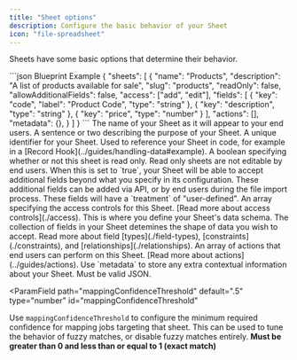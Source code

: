 ```yaml
---
title: "Sheet options"
description: Configure the basic behavior of your Sheet
icon: "file-spreadsheet"
---
```


Sheets have some basic options that determine their behavior.

<RequestExample>
```json Blueprint Example
{
  "sheets": [
    {
      "name": "Products",
      "description": "A list of products available for sale",
      "slug": "products",
      "readOnly": false,
      "allowAdditionalFields": false,
      "access": ["add", "edit"],
      "fields": [
        {
          "key": "code",
          "label": "Product Code",
          "type": "string"
        },
        {
          "key": "description",
          "type": "string"
        },
        {
          "key": "price",
          "type": "number"
        }
      ],
      "actions": [],
      "metadata": {},
    }
  ]
}
```
</RequestExample>

<ParamField path="name" type="string" required>
  The name of your Sheet as it will appear to your end users.
</ParamField>

<ParamField path="description" type="string">
  A sentence or two describing the purpose of your Sheet.
</ParamField>

<ParamField path="slug" type="string">
  A unique identifier for your Sheet. Used to reference your Sheet in code, for
  example in a [Record Hook](../guides/handling-data#example).
</ParamField>

<ParamField path="readonly" type="boolean">
  A boolean specifying whether or not this sheet is read only. Read only sheets
  are not editable by end users.
</ParamField>

<ParamField path="allowAdditionalFields" type="boolean">
  When this is set to `true`, your Sheet will be able to accept additional
  fields beyond what you specify in its configuration. These additional fields
  can be added via API, or by end users during the file import process. These
  fields will have a `treatment` of "user-defined".
</ParamField>

<ParamField path="access" type="array">
  An array specifying the access controls for this Sheet. [Read more about
  access controls](./access).
</ParamField>

<ParamField path="fields" type="array" required>
  This is where you define your Sheet's data schema. The collection of fields in
  your Sheet detemines the shape of data you wish to accept. Read more about
  field [types](./field-types), [constraints](./constraints), and
  [relationships](./relationships).
</ParamField>

<ParamField path="actions" type="array">
  An array of actions that end users can perform on this Sheet. [Read more about
  actions](../guides/actions).
</ParamField>

<ParamField path="metadata" type="object">
  Use `metadata` to store any extra contextual information about your Sheet.
  Must be valid JSON.
</ParamField>

<ParamField
  path="mappingConfidenceThreshold"
  default=".5"
  type="number"
  id="mappingConfidenceThreshold"
>
  Use `mappingConfidenceThreshold` to configure the minimum required confidence
  for mapping jobs targeting that sheet. This can be used to tune the behavior
  of fuzzy matches, or disable fuzzy matches entirely. **Must be greater than 0
  and less than or equal to 1 (exact match)**
</ParamField>
